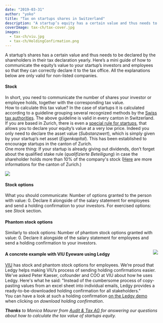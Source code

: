 ```yaml
---
date: "2019-03-31"
author: "yoko"
title: "Tax on startups shares in Switzerland"
description: "A startup’s equity has a certain value and thus needs to be declared by the shareholders in their tax declaration yearly. Here’s a mini guide of how to communicate the equity’s value to your startup’s investors and employees."
coverImage: tax-ch/tax-cover.jpg
images:
  - tax-ch/viu.jpg
  - tax-ch/HoldingConfirmation.png
---
```


A startup’s shares has a certain value and thus needs to be declared by the shareholders in their tax declaration yearly. Here’s a mini guide of how to communicate the equity’s value to your startup’s investors and employees so that they can correctly declare it to the tax office. All the explanations below are only valid for non-listed companies.

#### Stock
In short, you need to communicate the number of shares your investor or employee holds, together with the corresponding tax value.<br/>
How to calculate this tax value? In the case of startups it is calculated according to a guideline grouping several recognized methods by the [Swiss tax authorities](http://www.steuerkonferenz.ch/downloads/kreisschreiben/KS_28_Final_D_20180326.pdf). 
The above guideline is valid in every canton in Switzerland. If you are based in Zurich, there is even a [special rule for startups](https://www.steueramt.zh.ch/internet/finanzdirektion/ksta/de/steuerbuch/zuercher-steuerbuch-definition/zstb-39-1.html), that allows you to declare your equity’s value at a very low price. Indeed you only need to declare the asset value (_Substanzwert_), which is simply given by your startup’s net asset (_Eigenkapital_). This has been established to encourage startups in the canton of Zurich.<br/>
One more thing: If your startup is already giving out dividends, don’t forget about the qualified stake rule (_qualifizierte Beteiligung_) in case the shareholder holds more than 10% of the company's stock ([Here](https://www.steueramt.zh.ch/internet/finanzdirektion/ksta/de/steuerbuch/zuercher-steuerbuch-definition/zstb-35-1.html) are more informations for the canton of Zurich.)

<Img src="HoldingConfirmation.png" size="600" caption="A holding confirmation as downloadable on Ledgy" />

#### Stock options
What you should communicate: Number of options granted to the person with value: 0. Declare it alongside of the salary statement for employees and send a holding confirmation to your investors. For exercised options: see *Stock* section.

#### Phantom stock options
Similarly to stock options: Number of phantom stock options granted with value: 0. Declare it alongside of the salary statement for employees and send a holding confirmation to your investors.

<Img src="viu.jpg" align="right" size="300" />

#### A concrete example with VIU Eyeware using Ledgy
[VIU](https://shopviu.com) has stock and phantom stock options for employees. We’re proud that Ledgy helps making VIU’s process of sending holding confirmations easier.
We've asked Peter Kaeser, cofounder and COO at VIU about how he uses Ledgy. Here's what he said:
"Instead of the cumbersome process of copy-pasting values from an excel sheet into individual emails, Ledgy provides a ready-to-be-downloaded holding confirmation for all stakeholders." <br/>
You can have a look at such a holding confirmation [on the Ledgy demo](https://demo.ledgy.com/XihSjPeB9BeP86TK2/stakeholders) when clicking on _download holding confirmation_.
<br/>



_***Thanks*** to Monica Maurer from [Audit & Tax AG](https://www.act-ag.ch) for answering our questions about how to calculate the tax value of startups equity._
